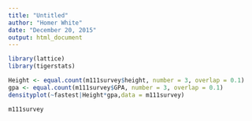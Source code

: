 ```yaml
---
title: "Untitled"
author: "Homer White"
date: "December 20, 2015"
output: html_document
---
```


```r
library(lattice)
library(tigerstats)
```

```r
Height <- equal.count(m111survey$height, number = 3, overlap = 0.1)
gpa <- equal.count(m111survey$GPA, number = 3, overlap = 0.1)
densityplot(~fastest|Height*gpa,data = m111survey)
```

```r
m111survey
```




